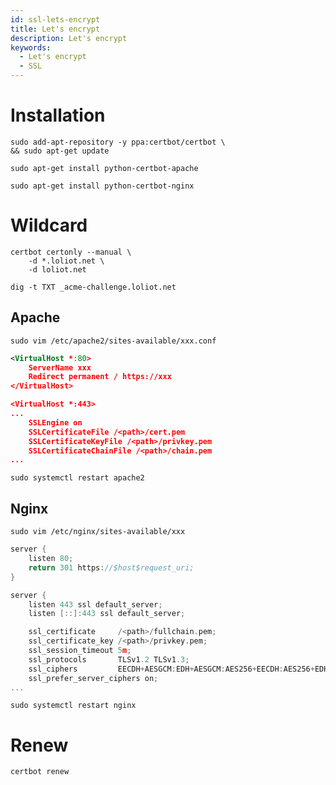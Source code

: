 ```yaml
---
id: ssl-lets-encrypt
title: Let's encrypt
description: Let's encrypt
keywords:
  - Let's encrypt
  - SSL
---
```


# Installation

```shell
sudo add-apt-repository -y ppa:certbot/certbot \
&& sudo apt-get update
```

```shell
sudo apt-get install python-certbot-apache
```

```shell
sudo apt-get install python-certbot-nginx
```

# Wildcard

```shell
certbot certonly --manual \
    -d *.loliot.net \
    -d loliot.net
```

```shell
dig -t TXT _acme-challenge.loliot.net
```

## Apache

```shell
sudo vim /etc/apache2/sites-available/xxx.conf
```

```xml
<VirtualHost *:80>
    ServerName xxx
    Redirect permanent / https://xxx
</VirtualHost>

<VirtualHost *:443>
...
    SSLEngine on
    SSLCertificateFile /<path>/cert.pem
    SSLCertificateKeyFile /<path>/privkey.pem
    SSLCertificateChainFile /<path>/chain.pem
...
```

```shell
sudo systemctl restart apache2
```

## Nginx

```shell
sudo vim /etc/nginx/sites-available/xxx
```

```c
server {
    listen 80;
    return 301 https://$host$request_uri;
}

server {
    listen 443 ssl default_server;
    listen [::]:443 ssl default_server;

    ssl_certificate     /<path>/fullchain.pem;
    ssl_certificate_key /<path>/privkey.pem;
    ssl_session_timeout 5m;
    ssl_protocols       TLSv1.2 TLSv1.3;
    ssl_ciphers         EECDH+AESGCM:EDH+AESGCM:AES256+EECDH:AES256+EDH;
    ssl_prefer_server_ciphers on;
...

```

```shell
sudo systemctl restart nginx
```

# Renew

```shell
certbot renew
```
